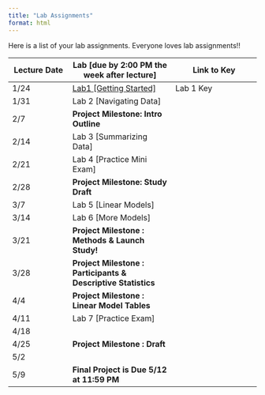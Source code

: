 ```yaml
---
title: "Lab Assignments"
format: html
---
```


Here is a list of your lab assignments. Everyone loves lab assignments!!

| Lecture Date | Lab \[due by 2:00 PM the week after lecture\] | Link to Key |
|------------------|------------------------------|-------------------------|
| 1/24 | [Lab1 \[Getting Started\]](./labs/Lab1.qmd) | Lab 1 Key |
| 1/31 | Lab 2 \[Navigating Data\] |  |
| 2/7 | **Project Milestone: Intro Outline** |  |
| 2/14 | Lab 3 \[Summarizing Data\] |  |
| 2/21 | Lab 4 \[Practice Mini Exam\] |  |
| 2/28 | **Project Milestone: Study Draft** |  |
| 3/7 | Lab 5 \[Linear Models\] |  |
| 3/14 | Lab 6 \[More Models\]  |  |
| 3/21 | **Project Milestone : Methods & Launch Study!** |  |
| 3/28 | **Project Milestone : Participants & Descriptive Statistics** |  |
| 4/4 | **Project Milestone : Linear Model Tables** |  |
| 4/11 | Lab 7 \[Practice Exam\] |  |
| 4/18 |  |  |
| 4/25 | **Project Milestone : Draft** |  |
| 5/2 |  |  |
| 5/9 | **Final Project is Due 5/12 at 11:59 PM** |  |
